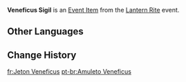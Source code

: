 {{Item Infobox
|id           = 000117
|image        = Item Veneficus Sigil.png
|type         = Event Items
|quality      = 3
|description  = A resource used to build all manner of mechanisms in the Theater Mechanicus. Still, the word "veneficus" itself seems to come from some old book...
|source1      = Obtained by completing the [[Theater Mechanicus]] challenge
|event        = Lantern Rite
}}
'''Veneficus Sigil''' is an [[Event Item]] from the [[Lantern Rite]] event.

==Other Languages==
{{Other Languages
|en      = Veneficus Sigil
|zhs     = 奇术符
|zhs_rm  = Qí Shù Fú
|zht     = 奇術符
|zht_rm  = Qí Shù Fú
|zh_tl   = 
|ja      = 奇術符
|ja_rm   = Kijutsufu{{Assumed}}
|ja_tl   = Magic Charm
|ko      = 기술 부적
|ko_tl   = Skill Charm
|es      = Ficha mágica
|es_tl   = Magical Token
|fr      = Jeton Veneficus
|fr_tl   = Veneficus Token
|ru      = Печать Венефикус
|ru_tl   = Veneficus Sigil
|th      = Veneficus Sigil
|vi      = Bùa Kỳ Thuật
|vi_tl   = 
|de      = Vorrichtungsmodul
|de_tl   = Contraption Module
|id      = Veneficus Sigil
|pt      = Amuleto Veneficus
|pt_tl   = Veneficus Amulet
}}

==Change History==
{{Change History|1.3}}

[[fr:Jeton Veneficus]]
[[pt-br:Amuleto Veneficus]]